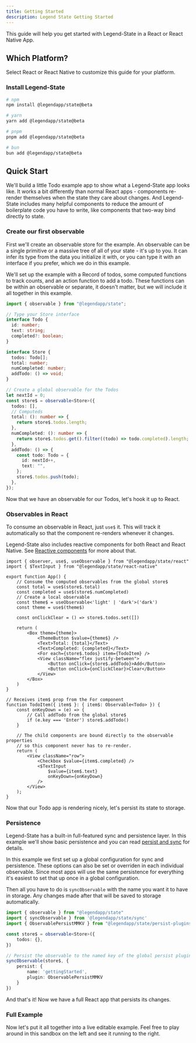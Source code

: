 ```yaml
---
title: Getting Started
description: Legend State Getting Started
---
```


This guide will help you get started with Legend-State in a React or React Native App.

## Which Platform?

Select React or React Native to customize this guide for your platform.

### Install Legend-State

```bash
# npm
npm install @legendapp/state@beta

# yarn
yarn add @legendapp/state@beta

# pnpm
pnpm add @legendapp/state@beta

# bun
bun add @legendapp/state@beta
```

## Quick Start

We'll build a little Todo example app to show what a Legend-State app looks like. It works a bit differently than normal React apps - components re-render themselves when the state they care about changes. And Legend-State includes many helpful components to reduce the amount of boilerplate code you have to write, like components that two-way bind directly to state.

### Create our first observable

First we'll create an observable store for the example. An observable can be a single primitive or a massive tree of all of your state - it's up to you. It can infer its type from the data you initialize it with, or you can type it with an interface if you prefer, which we do in this example.

We'll set up the example with a Record of todos, some computed functions to track counts, and an action function to add a todo. These functions can be within an observable or separate, it doesn't matter, but we will include it all together in this example.

```ts
import { observable } from "@legendapp/state";

// Type your Store interface
interface Todo {
  id: number;
  text: string;
  completed?: boolean;
}

interface Store {
  todos: Todo[];
  total: number;
  numCompleted: number;
  addTodo: () => void;
}

// Create a global observable for the Todos
let nextId = 0;
const store$ = observable<Store>({
  todos: [],
  // Computeds
  total: (): number => {
    return store$.todos.length;
  },
  numCompleted: (): number => {
    return store$.todos.get().filter((todo) => todo.completed).length;
  },
  addTodo: () => {
    const todo: Todo = {
      id: nextId++,
      text: "",
    };
    store$.todos.push(todo);
  },
});
```

Now that we have an observable for our Todos, let's hook it up to React.

### Observables in React

To consume an observable in React, just `use$` it. This will track it automatically so that the component re-renders whenever it changes.

Legend-State also includes reactive components for both React and React Native. See [Reactive components](../react/fine-grained-reactivity/#reactive-components) for more about that.

```tsx
import { observer, use$, useObservable } from "@legendapp/state/react"
import { $TextInput } from "@legendapp/state/react-native"

export function App() {
    // Consume the computed observables from the global store$
    const total = use$(store$.total)
    const completed = use$(store$.numCompleted)
    // Create a local observable
    const theme$ = useObservable<'light' | 'dark'>('dark')
    const theme = use$(theme$)

    const onClickClear = () => store$.todos.set([])

    return (
        <Box theme={theme}>
            <ThemeButton $value={theme$} />
            <Text>Total: {total}</Text>
            <Text>Completed: {completed}</Text>
            <For each={store$.todos} item={TodoItem} />
            <View className="flex justify-between">
                <Button onClick={store$.addTodo}>Add</Button>
                <Button onClick={onClickClear}>Clear</Button>
            </View>
        </Box>
    )
}

// Receives item$ prop from the For component
function TodoItem({ item$ }: { item$: Observable<Todo> }) {
    const onKeyDown = (e) => {
        // Call addTodo from the global store$
        if (e.key === 'Enter') store$.addTodo()
    }

    // The child components are bound directly to the observable properties
    // so this component never has to re-render.
    return (
        <View className="row">
            <Checkbox $value={item$.completed} />
            <$TextInput
                $value={item$.text}
                onKeyDown={onKeyDown}
            />
        </View>
    );
}
```

Now that our Todo app is rendering nicely, let's persist its state to storage.

### Persistence

Legend-State has a built-in full-featured sync and persistence layer. In this example we'll show basic persistence and you can read [persist and sync](../sync/persist-sync) for details.

In this example we first set up a global configuration for sync and persistence. These options can also be set or overriden in each individual observable. Since most apps will use the same persistence for everything it's easiest to set that up once in a global configuration.

Then all you have to do is `syncObservable` with the name you want it to have in storage. Any changes made after that will be saved to storage automatically.

```ts
import { observable } from "@legendapp/state"
import { syncObservable } from '@legendapp/state/sync'
import { ObservablePersistMMKV } from "@legendapp/state/persist-plugins/mmkv"

const store$ = observable<Store>({
    todos: {},
})

// Persist the observable to the named key of the global persist plugin
syncObservable(store$, {
    persist: {
        name: 'gettingStarted',
        plugin: ObservablePersistMMKV
    }
})
```

And that's it! Now we have a full React app that persists its changes.

### Full Example

Now let's put it all together into a live editable example. Feel free to play around in this sandbox on the left and see it running to the right.